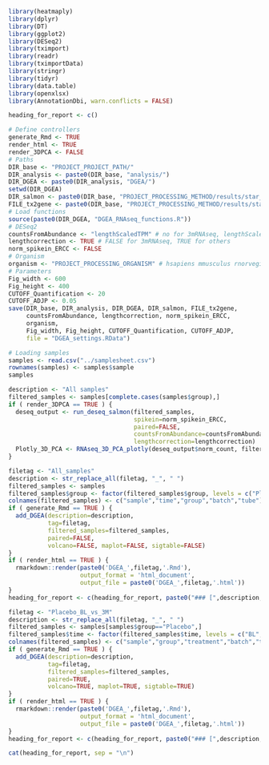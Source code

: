 ```r
library(heatmaply)
library(dplyr)
library(DT)
library(ggplot2)
library(DESeq2)
library(tximport)
library(readr)
library(tximportData)
library(stringr)
library(tidyr)
library(data.table)
library(openxlsx)
library(AnnotationDbi, warn.conflicts = FALSE)

heading_for_report <- c()
```

```r
# Define controllers
generate_Rmd <- TRUE
render_html <- TRUE
render_3DPCA <- FALSE
# Paths
DIR_base <- "PROJECT_PROJECT_PATH/"
DIR_analysis <- paste0(DIR_base, "analysis/")
DIR_DGEA <- paste0(DIR_analysis, "DGEA/")
setwd(DIR_DGEA)
DIR_salmon <- paste0(DIR_base, "PROJECT_PROCESSING_METHOD/results/star_salmon/")
FILE_tx2gene <- paste0(DIR_base, "PROJECT_PROCESSING_METHOD/results/star_salmon/salmon_tx2gene.tsv")
# Load functions
source(paste0(DIR_DGEA, "DGEA_RNAseq_functions.R"))
# DESeq2
countsFromAbundance <- "lengthScaledTPM" # no for 3mRNAseq, lengthScaledTPM for others
lengthcorrection <- TRUE # FALSE for 3mRNAseq, TRUE for others
norm_spikein_ERCC <- FALSE
# Organism
organism <- "PROJECT_PROCESSING_ORGANISM" # hsapiens mmusculus rnorvegicus sscrofa
# Parameters
Fig_width <- 600
Fig_height <- 400
CUTOFF_Quantification <- 20
CUTOFF_ADJP <- 0.05
save(DIR_base, DIR_analysis, DIR_DGEA, DIR_salmon, FILE_tx2gene, 
     countsFromAbundance, lengthcorrection, norm_spikein_ERCC,
     organism, 
     Fig_width, Fig_height, CUTOFF_Quantification, CUTOFF_ADJP,
     file = "DGEA_settings.RData")
```

```r
# Loading samples
samples <- read.csv("../samplesheet.csv")
rownames(samples) <- samples$sample
samples
```

```r
description <- "All samples"
filtered_samples <- samples[complete.cases(samples$group),]
if ( render_3DPCA == TRUE ) {
  deseq_output <- run_deseq_salmon(filtered_samples, 
                                   spikein=norm_spikein_ERCC, 
                                   paired=FALSE,
                                   countsFromAbundance=countsFromAbundance,
                                   lengthcorrection=lengthcorrection)
  Plotly_3D_PCA <- RNAseq_3D_PCA_plotly(deseq_output$norm_count, filtered_samples)
}
```


```r
filetag <- "All_samples"
description <- str_replace_all(filetag, "_", " ")
filtered_samples <- samples
filtered_samples$group <- factor(filtered_samples$group, levels = c("Placebo","Treatment"))
colnames(filtered_samples) <- c("sample","time","group","batch","tube")
if ( generate_Rmd == TRUE ) {
  add_DGEA(description=description, 
           tag=filetag, 
           filtered_samples=filtered_samples, 
           paired=FALSE,
           volcano=FALSE, maplot=FALSE, sigtable=FALSE)
}
if ( render_html == TRUE ) {
  rmarkdown::render(paste0('DGEA_',filetag,'.Rmd'), 
                    output_format = 'html_document',
                    output_file = paste0('DGEA_',filetag,'.html'))
}
heading_for_report <- c(heading_for_report, paste0("### [",description,"](DGEA/DGEA_",filetag,".html)"))
```

```r
filetag <- "Placebo_BL_vs_3M"
description <- str_replace_all(filetag, "_", " ")
filtered_samples <- samples[samples$group=="Placebo",]
filtered_samples$time <- factor(filtered_samples$time, levels = c("BL","3M"))
colnames(filtered_samples) <- c("sample","group","treatment","batch","tube")
if ( generate_Rmd == TRUE ) {
  add_DGEA(description=description, 
           tag=filetag, 
           filtered_samples=filtered_samples, 
           paired=TRUE,
           volcano=TRUE, maplot=TRUE, sigtable=TRUE)
}
if ( render_html == TRUE ) {
  rmarkdown::render(paste0('DGEA_',filetag,'.Rmd'), 
                    output_format = 'html_document',
                    output_file = paste0('DGEA_',filetag,'.html'))
}
heading_for_report <- c(heading_for_report, paste0("### [",description,"](DGEA/DGEA_",filetag,".html)"))
```


```r
cat(heading_for_report, sep = "\n")
```